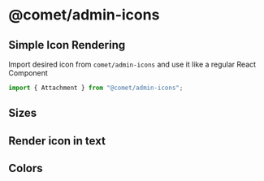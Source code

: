 

<Meta of={IconsUsageStories} />

# @comet/admin-icons

## Simple Icon Rendering

Import desired icon from `comet/admin-icons` and use it like a regular React Component

```typescript jsx
import { Attachment } from "@comet/admin-icons";
```

<Canvas of={IconsUsageStories.Icon} />

## Sizes

<Canvas of={IconsUsageStories.SmallSizeIcon} />
<Canvas of={IconsUsageStories.DefaultSizeIcon} />
<Canvas of={IconsUsageStories.LargeSizeIcon} />
<Canvas of={IconsUsageStories.CustomSizeIcon} />

## Render icon in text

<Canvas of={IconsUsageStories.RenderIconInText} />

## Colors

<Canvas of={IconsUsageStories.DefaultColor} />
<Canvas of={IconsUsageStories.PrimaryColor} />
<Canvas of={IconsUsageStories.SecondaryColor} />
<Canvas of={IconsUsageStories.ErrorColor} />
<Canvas of={IconsUsageStories.DisabledColor} />
<Canvas of={IconsUsageStories.ActionColor} />
<Canvas of={IconsUsageStories.CustomColor} />
